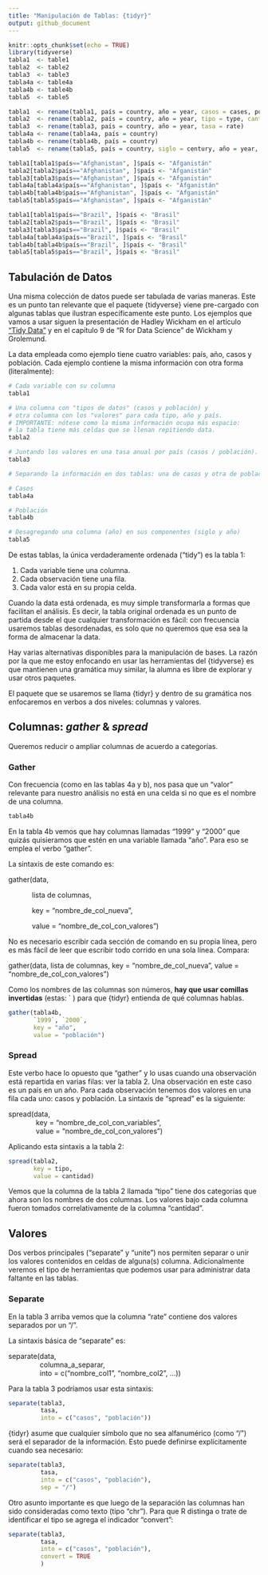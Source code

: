 ```yaml
---
title: "Manipulación de Tablas: {tidyr}"
output: github_document
---
```


```r
knitr::opts_chunk$set(echo = TRUE)
library(tidyverse)
tabla1  <- table1
tabla2  <- table2
tabla3  <- table3
tabla4a <- table4a
tabla4b <- table4b
tabla5  <- table5

tabla1  <- rename(tabla1, país = country, año = year, casos = cases, población = population)
tabla2  <- rename(tabla2, país = country, año = year, tipo = type, cantidad = count)
tabla3  <- rename(tabla3, país = country, año = year, tasa = rate)
tabla4a <- rename(tabla4a, país = country)
tabla4b <- rename(tabla4b, país = country)
tabla5  <- rename(tabla5, país = country, siglo = century, año = year, tasa = rate)

tabla1[tabla1$país=="Afghanistan", ]$país <- "Afganistán"
tabla2[tabla2$país=="Afghanistan", ]$país <- "Afganistán"
tabla3[tabla3$país=="Afghanistan", ]$país <- "Afganistán"
tabla4a[tabla4a$país=="Afghanistan", ]$país <- "Afganistán"
tabla4b[tabla4b$país=="Afghanistan", ]$país <- "Afganistán"
tabla5[tabla5$país=="Afghanistan", ]$país <- "Afganistán"

tabla1[tabla1$país=="Brazil", ]$país <- "Brasil"
tabla2[tabla2$país=="Brazil", ]$país <- "Brasil"
tabla3[tabla3$país=="Brazil", ]$país <- "Brasil"
tabla4a[tabla4a$país=="Brazil", ]$país <- "Brasil"
tabla4b[tabla4b$país=="Brazil", ]$país <- "Brasil"
tabla5[tabla5$país=="Brazil", ]$país <- "Brasil"
```

## Tabulación de Datos

Una misma colección de datos puede ser tabulada de varias maneras. Este es un punto tan relevante que el paquete {tidyverse} viene pre-cargado con algunas tablas que ilustran específicamente este punto. Los ejemplos que vamos a usar siguen la presentación de Hadley Wickham en el artículo ["Tidy Data"](https://www.jstatsoft.org/article/view/v059i10) y en el capítulo 9 de "R for Data Science" de Wickham y Grolemund.

La data empleada como ejemplo tiene cuatro variables: país, año, casos y población. Cada ejemplo contiene la misma información con otra forma (literalmente):

```r

# Cada variable con su columna
tabla1

# Una columna con "tipos de datos" (casos y población) y
# otra columna con los "valores" para cada tipo, año y país.
# IMPORTANTE: nótese como la misma información ocupa más espacio: 
# la tabla tiene más celdas que se llenan repitiendo data.
tabla2

# Juntando los valores en una tasa anual por país (casos / población).
tabla3

# Separando la información en dos tablas: una de casos y otra de población

# Casos
tabla4a

# Población
tabla4b

# Desagregando una columna (año) en sus componentes (siglo y año)
tabla5
```

De estas tablas, la única verdaderamente ordenada ("tidy") es la tabla 1:

1. Cada variable tiene una columna.
2. Cada observación tiene una fila.
3. Cada valor está en su propia celda.

Cuando la data está ordenada, es muy simple transformarla a formas que facilitan el análisis. Es decir, la tabla original ordenada es un punto de partida desde el que cualquier transformación es fácil: con frecuencia usaremos tablas desordenadas, es solo que no queremos que esa sea la forma de almacenar la data.

Hay varias alternativas disponibles para la manipulación de bases. La razón por la que me estoy enfocando en usar las herramientas del {tidyverse} es que mantienen una gramática muy similar, la alumna es libre de explorar y usar otros paquetes. 

El paquete que se usaremos se llama {tidyr} y dentro de su gramática nos enfocaremos en verbos a dos niveles: columnas y valores.

## Columnas: *gather* & *spread*

Queremos reducir o ampliar columnas de acuerdo a categorías.

### Gather

Con frecuencia (como en las tablas 4a y b), nos pasa que un "valor" relevante para nuestro análisis no está en una celda si no que es el nombre de una columna.

```r
tabla4b
```

En la tabla 4b vemos que hay columnas llamadas "1999" y "2000" que quizás quisieramos que estén en una variable llamada "año". Para eso se emplea el verbo "gather".

La sintaxis de este comando es:

gather(data,

&nbsp;&nbsp;&nbsp;&nbsp;&nbsp;&nbsp;&nbsp;&nbsp;&nbsp;&nbsp;&nbsp;&nbsp;lista de columnas,

&nbsp;&nbsp;&nbsp;&nbsp;&nbsp;&nbsp;&nbsp;&nbsp;&nbsp;&nbsp;&nbsp;&nbsp;key = "nombre_de_col_nueva",

&nbsp;&nbsp;&nbsp;&nbsp;&nbsp;&nbsp;&nbsp;&nbsp;&nbsp;&nbsp;&nbsp;&nbsp;value = "nombre_de_col_con_valores")

No es necesario escribir cada sección de comando en su propia línea, pero es más fácil de leer que escribir todo corrido en una sola línea. Compara: 

gather(data, lista de columnas, key = "nombre_de_col_nueva", value = "nombre_de_col_con_valores")

Como los nombres de las columnas son números, **hay que usar comillas invertidas** (estas: ` ) para que {tidyr} entienda de qué columnas hablas.

```r
gather(tabla4b, 
       `1999`, `2000`, 
       key = "año", 
       value = "población")
```

### Spread

Este verbo hace lo opuesto que "gather" y lo usas cuando una observación está repartida en varias filas: ver la tabla 2. Una observación en este caso es un país en un año. Para cada observación tenemos dos valores en una fila cada uno: casos y población. La sintaxis de "spread" es la siguiente:

spread(data,  
&nbsp;&nbsp;&nbsp;&nbsp;&nbsp;&nbsp;&nbsp;&nbsp;&nbsp;&nbsp;&nbsp;&nbsp;&nbsp;&nbsp;key = "nombre_de_col_con_variables",  
&nbsp;&nbsp;&nbsp;&nbsp;&nbsp;&nbsp;&nbsp;&nbsp;&nbsp;&nbsp;&nbsp;&nbsp;&nbsp;&nbsp;value = "nombre_de_col_con_valores")

Aplicando esta sintaxis a la tabla 2:

```r
spread(tabla2, 
       key = tipo, 
       value = cantidad)
```

Vemos que la columna de la tabla 2 llamada "tipo" tiene dos categorías que ahora son los nombres de dos columnas. Los valores bajo cada columna fueron tomados correlativamente de la columna "cantidad".

## Valores

Dos verbos principales ("separate" y "unite") nos permiten separar o unir los valores contenidos en celdas de alguna(s) columna. Adicionalmente veremos el tipo de herramientas que podemos usar para administrar data faltante en las tablas.

### Separate

En la tabla 3 arriba vemos que la columna "rate" contiene dos valores separados por un "/". 

La sintaxis básica de "separate" es:

separate(data,  
&nbsp;&nbsp;&nbsp;&nbsp;&nbsp;&nbsp;&nbsp;&nbsp;&nbsp;&nbsp;&nbsp;&nbsp;&nbsp;&nbsp;&nbsp;&nbsp;columna_a_separar,  
&nbsp;&nbsp;&nbsp;&nbsp;&nbsp;&nbsp;&nbsp;&nbsp;&nbsp;&nbsp;&nbsp;&nbsp;&nbsp;&nbsp;&nbsp;&nbsp;into = c("nombre_col1", "nombre_col2", ...))

Para la tabla 3 podríamos usar esta sintaxis:

```r
separate(tabla3, 
         tasa, 
         into = c("casos", "población"))
```

{tidyr} asume que cualquier símbolo que no sea alfanumérico (como "/") será el separador de la información. Esto puede definirse explícitamente cuando sea necesario:

```r
separate(tabla3, 
         tasa, 
         into = c("casos", "población"), 
         sep = "/")
```

Otro asunto importante es que luego de la separación las columnas han sido consideradas como texto (tipo "chr"). Para que R distinga o trate de identificar el tipo se agrega el indicador "convert":

```r
separate(tabla3, 
         tasa, 
         into = c("casos", "población"),
         convert = TRUE
         )
```
